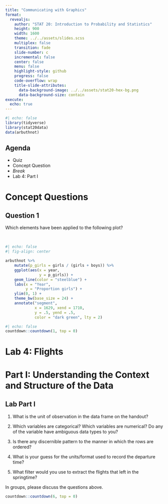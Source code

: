 ```yaml
---
title: "Communicating with Graphics"
format:
  revealjs:
    author: "STAT 20: Introduction to Probability and Statistics"
    height: 900
    width: 1600
    theme: ../../assets/slides.scss
    multiplex: false
    transition: fade
    slide-number: c
    incremental: false
    center: false
    menu: false
    highlight-style: github
    progress: false
    code-overflow: wrap
    title-slide-attributes:
      data-background-image: ../../assets/stat20-hex-bg.png
      data-background-size: contain
execute: 
  echo: true
---
```


```r
#| echo: false
library(tidyverse)
library(stat20data)
data(arbuthnot)
```


## Agenda

- Quiz
- Concept Question
- *Break*
- Lab 4: Part I

# Concept Questions


## Question 1

:::{.poll}
Which elements have been applied to the following plot?
:::

\

```r
#| echo: false
#| fig-align: center

arbuthnot %>%
    mutate(p_girls = girls / (girls + boys)) %>%
    ggplot(aes(x = year,
               y = p_girls)) +
    geom_line(color = "steelblue") +
    labs(x = "Year",
         y = "Proportion girls") +
    ylim(0, 1) +
    theme_bw(base_size = 24) +
    annotate("segment", 
             x = 1629, xend = 1710,
             y = .5, yend = .5,
             color = "dark green", lty = 2)
```

```r
#| echo: false
countdown::countdown(1, top = 0)
```

# Lab 4: Flights

## {background-image="images/sf-chronicle.png" background-size="contain"}

## {background-image="images/bts.png" background-size=contain}

# Part I: Understanding the Context and Structure of the Data

## Lab Part I

1. What is the unit of observation in the data frame on the handout?

2. Which variables are categorical? Which variables are numerical? Do any of the variable have ambiguous data types to you?

3. Is there any discernible pattern to the manner in which the rows are ordered?

4. What is your guess for the units/format used to record the departure time?

5. What filter would you use to extract the flights that left in the springtime?


:::{poll}
In groups, please discuss the questions above.
:::

```r
countdown::countdown(6, top = 0)
```
